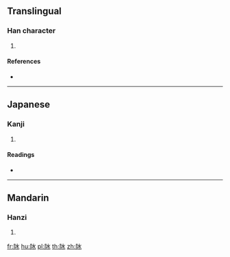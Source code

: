 {{character info/new}}
==Translingual==

===Han character===
{{Han char|rn=170|rad=阜|as=04|sn=7|four=|canj=NLE}}

# {{defn|Han|sort=阜04}}

====References====
* {{Han ref|kx=1346.050|dkj=41556|dj=1848.060|hdz=64117.080|uh=9625|ud=38437}}

----

==Japanese==

===Kanji===
{{ja-kanji|grade=|rs=阜04}}

# {{defn|lang=ja|sort=阜04}}

====Readings====
* {{ja-readings|on=[[いん]] (in)|kun=[[かげ]] (kage), [[かげえる]] (kageeru)|nanori=}}

----

==Mandarin==

===Hanzi===
{{cmn-hanzi|pin=[[ān]] ([[an1]]), [[yīn]] ([[yin1]]), [[yìn]] ([[yin4]])|wg=an<sup>1</sup>, yin<sup>1</sup>, yin<sup>4</sup>}}

# {{defn|lang=cmn|sort=阜04}}

[[fr:阥]]
[[hu:阥]]
[[pl:阥]]
[[th:阥]]
[[zh:阥]]
